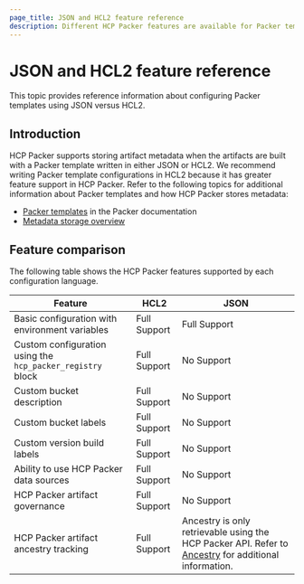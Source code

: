 ```yaml
---
page_title: JSON and HCL2 feature reference
description: Different HCP Packer features are available for Packer templates written in HCL2 than Packer templates written in JSON. Compare the available features in HCL2 Packer templates and JSON Packer templates in this reference.
---
```


# JSON and HCL2 feature reference

This topic provides reference information about configuring Packer templates using JSON versus HCL2.

## Introduction

HCP Packer supports storing artifact metadata when the artifacts are built with a Packer template written in either JSON or HCL2. We recommend writing Packer template configurations in HCL2 because it has greater feature support in HCP Packer. Refer to the following topics for additional information about Packer templates and how HCP Packer stores metadata:

- [Packer templates](/packer/docs/templates/json_to_hcl) in the Packer documentation
- [Metadata storage overview](/hcp/docs/packer/store) 

## Feature comparison

The following table shows the HCP Packer features supported by each configuration language.


| Feature | HCL2 | JSON |
| ------- | ---- | ---- |
|Basic configuration with environment variables |Full Support|Full Support|
|Custom configuration using the `hcp_packer_registry` block|Full Support|No Support|
|Custom bucket description|Full Support|No Support|
|Custom bucket labels|Full Support|No Support|
|Custom version build labels|Full Support|No Support|
|Ability to use HCP Packer data sources|Full Support|No Support|
|HCP Packer artifact governance|Full Support|No Support|
|HCP Packer artifact ancestry tracking|Full Support|Ancestry is only retrievable using the HCP Packer API. Refer to [Ancestry](/hcp/docs/packer/manage/ancestry) for additional information.|


